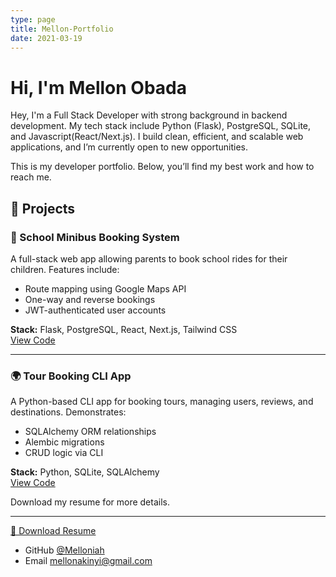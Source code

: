 ```yaml
---
type: page
title: Mellon-Portfolio
date: 2021-03-19
---
```


# Hi, I'm Mellon Obada

Hey, I'm a Full Stack Developer with strong background in backend development. My tech stack include Python (Flask), PostgreSQL, SQLite,  and Javascript(React/Next.js). I build clean, efficient, and scalable web applications, and I’m currently open to new opportunities.

This is my developer portfolio. Below, you’ll find my best work and how to reach me.



## 🚀 Projects

### 🚌 School Minibus Booking System
A full-stack web app allowing parents to book school rides for their children. Features include:
- Route mapping using Google Maps API
- One-way and reverse bookings
- JWT-authenticated user accounts

**Stack:** Flask, PostgreSQL, React, Next.js, Tailwind CSS  
[View Code](https://github.com/Melloniah/School-Minibus-Booking-System-Clean)

---

### 🌍 Tour Booking CLI App
A Python-based CLI app for booking tours, managing users, reviews, and destinations. Demonstrates:
- SQLAlchemy ORM relationships
- Alembic migrations
- CRUD logic via CLI

**Stack:** Python, SQLite, SQLAlchemy  
[View Code](https://github.com/Melloniah/globetrek-tours-Backend)



Download my resume for more details. <br/>

---

 [📄 Download Resume](/Mellon_Obada_FullStack_Resume.pdf) 
- GitHub [@Melloniah](https://github.com/Melloniah)
- Email mellonakinyi@gmail.com

